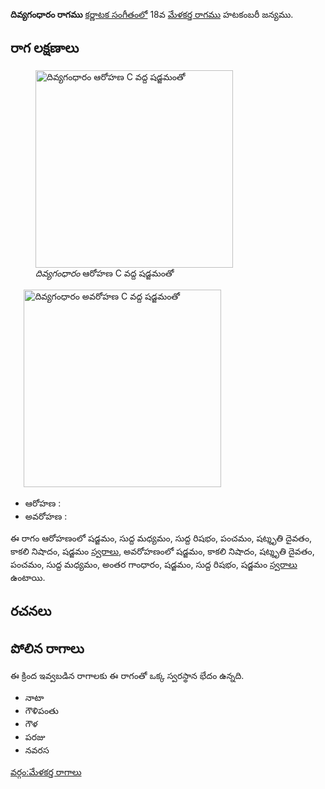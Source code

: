 {{Infobox ragam
	| name          	= దివ్యగంధారం
	| synonym	    	= 
	| mela          	= 
	| chakra        	= 
	| janaka        	= 
	| type          	= షడవ-సంపూర్ణ
	| arohanam      	= {{svaraC|S|M1|R1|P|D3|N3|S'}} 
	| avarohanam    	= {{svaraC|S'|N3|D3|P|M1|G3|S|R1|S}}
	| jeeva         	=
	| chhaya        	=
	| nyasa         	=
	| vishesha      	= 
	| equivalent  		= 
}}
{{కర్ణాటక సంగీత రాగాలు}}
'''దివ్యగంధారం రాగము''' [[కర్ణాటక సంగీతం]]లో 18వ [[మేళకర్త రాగము]]  హటకంబరీ జన్యము. 


==రాగ లక్షణాలు==
[[Image:divyagandharam_ar_kb2wiki.png|thumb|right|316px|''దివ్యగంధారం'' ఆరోహణ C వద్ద షడ్జమంతో]]
	[[Image:divyagandharam_av_kb2wiki.png|thumb|right|316px|''దివ్యగంధారం'' అవరోహణ C వద్ద షడ్జమంతో]]

* ఆరోహణ : {{svaraC|S|M1|R1|P|D3|N3|S'}} 
* అవరోహణ : {{svaraC|S'|N3|D3|P|M1|G3|S|R1|S}}

ఈ రాగం ఆరోహణంలో షడ్జమం, సుద్ద మధ్యమం, సుద్ద  రిషభం, పంచమం, షట్శృతి దైవతం, కాకలి  నిషాదం, షడ్జమం [[స్వరాలు]], అవరోహణంలో షడ్జమం, కాకలి  నిషాదం, షట్శృతి దైవతం, పంచమం, సుద్ద మధ్యమం, అంతర గాంధారం, షడ్జమం, సుద్ద  రిషభం, షడ్జమం [[స్వరాలు]] ఉంటాయి.

==రచనలు==



==పోలిన రాగాలు==
ఈ క్రింద ఇవ్వబడిన రాగాలకు ఈ రాగంతో ఒక్క స్వరస్థాన భేదం ఉన్నది.
* నాటా
* గౌళిపంతు
* గౌళ
* పరజు
* నవరస



[[వర్గం:మేళకర్త రాగాలు]]